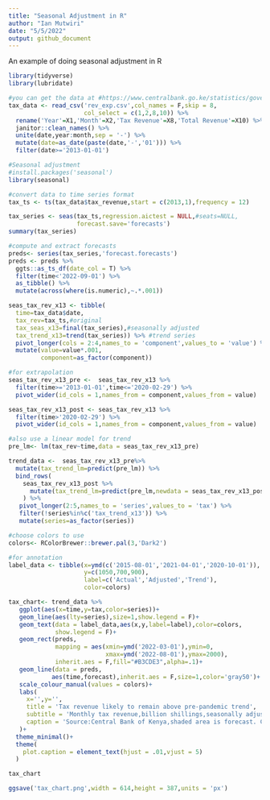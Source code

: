 ---
title: "Seasonal Adjustment in R"
author: "Ian Mutwiri"
date: "5/5/2022"
output: github_document
---

An example of doing seasonal adjustment in R
```{r}
library(tidyverse)
library(lubridate)

#you can get the data at #https://www.centralbank.go.ke/statistics/government-finance-statistics/
tax_data <- read_csv('rev_exp.csv',col_names = F,skip = 8,
                     col_select = c(1,2,8,10)) %>% 
  rename('Year'=X1,'Month'=X2,'Tax Revenue'=X8,'Total Revenue'=X10) %>% 
  janitor::clean_names() %>% 
  unite(date,year:month,sep = '-') %>% 
  mutate(date=as_date(paste(date,'-','01'))) %>% 
  filter(date>='2013-01-01')
```

```{r}
#Seasonal adjustment
#install.packages('seasonal')
library(seasonal)

#convert data to time series format
tax_ts <- ts(tax_data$tax_revenue,start = c(2013,1),frequency = 12)

tax_series <- seas(tax_ts,regression.aictest = NULL,#seats=NULL,
                   forecast.save='forecasts')
summary(tax_series)
```


```{r}
#compute and extract forecasts
preds<- series(tax_series,'forecast.forecasts')
preds <- preds %>% 
  ggts::as_ts_df(date_col = T) %>% 
  filter(time<'2022-09-01') %>% 
  as_tibble() %>% 
  mutate(across(where(is.numeric),~.*.001))


```


```{r}
seas_tax_rev_x13 <- tibble(
  time=tax_data$date,
  tax_rev=tax_ts,#original
  tax_seas_x13=final(tax_series),#seasonally adjusted
  tax_trend_x13=trend(tax_series)) %>% #trend series
  pivot_longer(cols = 2:4,names_to = 'component',values_to = 'value') %>% 
  mutate(value=value*.001,
         component=as_factor(component))
```


```{r}
#for extrapolation
seas_tax_rev_x13_pre <-  seas_tax_rev_x13 %>% 
  filter(time>='2013-01-01',time<='2020-02-29') %>% 
  pivot_wider(id_cols = 1,names_from = component,values_from = value)

seas_tax_rev_x13_post <- seas_tax_rev_x13 %>% 
  filter(time>'2020-02-29') %>% 
  pivot_wider(id_cols = 1,names_from = component,values_from = value)
```


```{r}
#also use a linear model for trend
pre_lm<- lm(tax_rev~time,data = seas_tax_rev_x13_pre)

```


```{r}
trend_data <-  seas_tax_rev_x13_pre%>% 
  mutate(tax_trend_lm=predict(pre_lm)) %>% 
  bind_rows(
    seas_tax_rev_x13_post %>% 
      mutate(tax_trend_lm=predict(pre_lm,newdata = seas_tax_rev_x13_post))
    ) %>% 
   pivot_longer(2:5,names_to = 'series',values_to = 'tax') %>% 
   filter(!series%in%c('tax_trend_x13')) %>% 
   mutate(series=as_factor(series)) 
```


```{r}
#choose colors to use 
colors<- RColorBrewer::brewer.pal(3,'Dark2')
```


```{r}
#for annotation
label_data <- tibble(x=ymd(c('2015-08-01','2021-04-01','2020-10-01')),
                     y=c(1050,700,900),
                     label=c('Actual','Adjusted','Trend'),
                     color=colors)
```


```{r}
tax_chart<- trend_data %>% 
   ggplot(aes(x=time,y=tax,color=series))+
   geom_line(aes(lty=series),size=1,show.legend = F)+
   geom_text(data = label_data,aes(x,y,label=label),color=colors,
             show.legend = F)+
   geom_rect(preds,
             mapping = aes(xmin=ymd('2022-03-01'),ymin=0,
                           xmax=ymd('2022-08-01'),ymax=2000),
             inherit.aes = F,fill="#B3CDE3",alpha=.1)+
   geom_line(data = preds,
            aes(time,forecast),inherit.aes = F,size=1,color='gray50')+
   scale_colour_manual(values = colors)+
   labs(
     x='',y='',
     title = 'Tax revenue likely to remain above pre-pandemic trend',
     subtitle = 'Monthly tax revenue,billion shillings,seasonally adjusted through Feb 2022',
     caption = 'Source:Central Bank of Kenya,shaded area is forecast. Chart by @mutwiri_ian\nX13-ARIMA-SEATS adjustment'
   )+
  theme_minimal()+
  theme(
    plot.caption = element_text(hjust = .01,vjust = 5)
  )

tax_chart
```


```{r}
ggsave('tax_chart.png',width = 614,height = 387,units = 'px')

```


```{r}
```


```{r}
```


